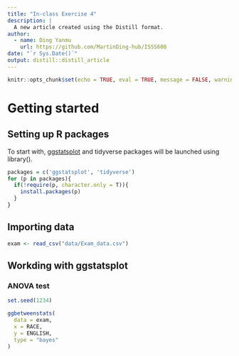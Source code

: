 ```yaml
---
title: "In-class Exercise 4"
description: |
  A new article created using the Distill format.
author:
  - name: Ding Yanmu 
    url: https://github.com/MartinDing-hub/ISSS608
date: "`r Sys.Date()`"
output: distill::distill_article
---
```


```r
knitr::opts_chunk$set(echo = TRUE, eval = TRUE, message = FALSE, warning = FALSE, fig.retina = 3)
```

# Getting started

## Setting up R packages

To start with, [ggstatsplot](https://indrajeetpatil.github.io/ggstatsplot/) and tidyverse packages will be launched using library().

```r
packages = c('ggstatsplot', 'tidyverse')
for (p in packages){
  if(!require(p, character.only = T)){
    install.packages(p)
  }
}
```

## Importing data

```r
exam <- read_csv("data/Exam_data.csv")
```

## Workding with ggstatsplot

### ANOVA test

```r
set.seed(1234)

ggbetweenstats(
  data = exam,
  x = RACE, 
  y = ENGLISH,
  type = "bayes"
)
```
